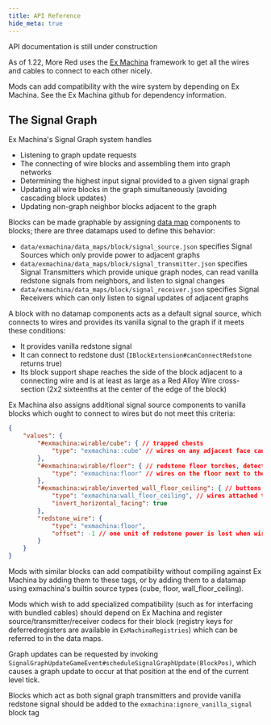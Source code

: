 ```yaml
---
title: API Reference
hide_meta: true
---
```


<Callout type='warning'>API documentation is still under construction</Callout>

As of 1.22, More Red uses the [Ex Machina](https://github.com/Commoble/exmachina) framework to get all the wires and cables to connect to each other nicely.

Mods can add compatibility with the wire system by depending on Ex Machina. See the Ex Machina github for dependency information.

## The Signal Graph

Ex Machina's Signal Graph system handles
* Listening to graph update requests
* The connecting of wire blocks and assembling them into graph networks
* Determining the highest input signal provided to a given signal graph
* Updating all wire blocks in the graph simultaneously (avoiding cascading block updates)
* Updating non-graph neighbor blocks adjacent to the graph

Blocks can be made graphable by assigning [data map](https://docs.neoforged.net/docs/resources/server/datamaps/) components to blocks;
there are three datamaps used to define this behavior:

* `data/exmachina/data_maps/block/signal_source.json` specifies Signal Sources which only provide power to adjacent graphs
* `data/exmachina/data_maps/block/signal_transmitter.json` specifies Signal Transmitters which provide unique graph nodes, can read vanilla redstone signals from neighbors, and listen to signal changes
* `data/exmachina/data_maps/block/signal_receiver.json` specifies Signal Receivers which can only listen to signal updates of adjacent graphs

A block with no datamap components acts as a default signal source, which connects to wires and provides its vanilla signal to the graph if it meets these conditions:
* It provides vanilla redstone signal
* It can connect to redstone dust (`IBlockExtension#canConnectRedstone` returns true)
* Its block support shape reaches the side of the block adjacent to a connecting wire and is at least as large as a Red Alloy Wire cross-section (2x2 sixteenths at the center of the edge of the block)

Ex Machina also assigns additional signal source components to vanilla blocks which ought to connect to wires but do not meet this criteria:
```json
{
	"values": {
		"#exmachina:wirable/cube": { // trapped chests
			"type": "exmachina::cube" // wires on any adjacent face can connect to the block
		},
		"#exmachina:wirable/floor": { // redstone floor torches, detector rails, pressure plates
			"type": "exmachina:floor" // wires on the floor next to the block can connect to it
		},
		"#exmachina:wirable/inverted_wall_floor_ceiling": { // buttons, levers, redstone wall torches
			"type": "exmachina:wall_floor_ceiling", // wires attached to the same wall as the block can connect to it
			"invert_horizontal_facing": true
		},
		"redstone_wire": {
			"type": "exmachina:floor",
			"offset": -1 // one unit of redstone power is lost when wires receive signal from redstone dust
		}
	}
}
```
Mods with similar blocks can add compatibility without compiling against Ex Machina by adding them to these tags,
or by adding them to a datamap using exmachina's builtin source types (cube, floor, wall_floor_ceiling).

Mods which wish to add specialized compatibility (such as for interfacing with bundled cables) should depend on Ex Machina
and register source/transmitter/receiver codecs for their block (registry keys for deferredregisters are available in `ExMachinaRegistries`)
which can be referred to in the data maps.

Graph updates can be requested by invoking `SignalGraphUpdateGameEvent#scheduleSignalGraphUpdate(BlockPos)`, which causes a graph update to occur at that position
at the end of the current level tick.

Blocks which act as both signal graph transmitters and provide vanilla redstone signal should be added to the `exmachina:ignore_vanilla_signal` block tag
